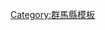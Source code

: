 <noinclude>{{日本都道府縣行政區劃}}</noinclude>{{Navbox
|bodyclass = hlist
|name = 群馬縣
|state = {{{state|autocollapse}}}
|title = [[群馬縣]][[日本行政區劃|行政區劃]]
|image = [[File:Flag of Gunma Prefecture.png|80px|群馬縣縣徽]]<br />[[File:Shadow picture of Gunma prefecture.png|80px|群馬縣地圖]]
|titlestyle = background:#efefef;
|bodystyle = background:#f9f9f9;
|groupstyle = background:#efefef;text-align:center;
|oddstyle = background:#fcfcfc;

|group1 = 市部
|list1 =
* [[前橋市]]
* [[高崎市]]
* [[桐生市]]
* [[伊勢崎市]]
* [[太田市]]
* [[沼田市]]
* [[館林市]]
* [[澀川市]]
* [[藤岡市]]
* [[富岡市]]
* [[安中市]]
* [[綠市]]

|group2 = [[北群馬郡]]
|list2 =
* [[榛東村]]
* [[吉岡町]]

|group3 = [[多野郡]]
|list3 =
* [[上野村]]
* [[神流町]]

|group4 = [[甘樂郡]]
|list4 =
* [[下仁田町]]
* [[南牧村 (群馬縣)|南牧村]]
* [[甘樂町]]

|group5 = [[吾妻郡]]
|list5 =
* [[中之條町]]
* [[長野原町]]
* [[嬬戀村]]
* [[草津町]]
* [[高山村 (群馬縣)|高山村]]
* [[東吾妻町]]

|group6 = [[利根郡]]
|list6 =
* [[片品村]]
* [[川場村]]
* [[昭和村 (群馬縣)|昭和村]]
* [[水上町]]

|group7 = [[邑樂郡]]
|list7 =
* [[板倉町]]
* [[明和町 (群馬縣)|明和町]]
* [[千代田町]]
* [[大泉町]]
* [[邑樂町]]

|group8 = [[佐波郡]]
|list8 =
* [[玉村町]]
}}<noinclude>
{{DEFAULTSORT:Gunma}}
[[Category:群馬縣模板]]
</noinclude>